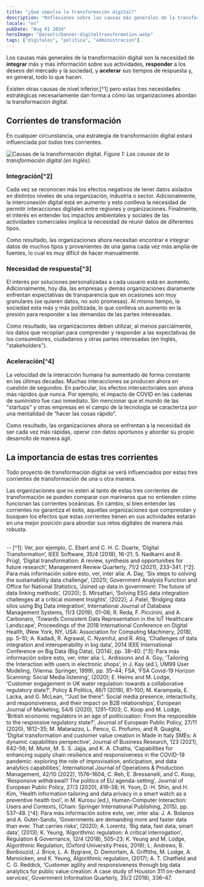 ```yaml
---
title: "¿Qué impulsa la transformación digital?"
description: "Reflexiones sobre las causas más generales de la transformación digital"
locale: "es"
pubDate: "Aug 01 2024"
heroImage: "@assets/banner-digitaltransformation.webp"
tags: ["digitales", "politica", "administracion"]
---
```


Los causas más generales de la transformación digital son la necesidad de **integrar** más y más información sobre sus actividades, **responder** a los deseos del mercado y la sociedad, y **acelerar** sus tiempos de respuesta y, en general, todo lo que hacen.

Existen otras causas de nivel inferior,[^1] pero estas tres necesidades estratégicas necesariamente dan forma a cómo las organizaciones abordan la transformación digital.

## Corrientes de transformación
En cualquier circunstancia, una estrategia de transformación digital estará influenciada por *todas* tres corrientes.
    
![Causas de la transformación digital.](/digital-transformation-currents.webp)
<span className="text-2sm">*Figura 1: Las causas de la transformación digital (en Inglés).*</span>


### Integración[^2]

Cada vez se reconocen más los efectos negativos de tener datos aislados en distintos niveles de una organización, industria o sector. Adicionalmente, la interconexión digital está en aumento y esto conlleva la necesidad de permitir interacciones digitales entre regiones y organizaciones. Finalmente, el interés en entender los impactos ambientales y sociales de las actividades comerciales implica la necesidad de reunir datos de diferentes tipos.

Como resultado, las organizaciones ahora necesitan encontrar e integrar datos de muchos tipos y provenientes de una gama cada vez más amplia de fuentes, lo cual es muy difícil de hacer manualmente.

### Necesidad de respuesta[^3]

El interés por soluciones personalizadas a cada usuario está en aumento. Adicionalmente, hoy día, las empresas y demás organizaciones diaramente enfrentan expectativas de transparencia que en ocasiones son muy granulares (se quieren datos, no solo promesas). Al mismo tiempo, la sociedad esta más y más polítizada, lo que conlleva un aumento en la presión para responder a las demandas de las partes interesadas.

Como resultado, las organizaciones deben utilizar, al menos parcialmente, los datos que recopilan para comprender y responder a las expectativas de los consumidores, ciudadanos y otras partes interesadas (en Inglés, "stakeholders").

### Aceleración[^4]

La velocidad de la interacción humana ha aumentado de forma constante en las últimas decadas. Muchas interacciones se producen ahora en cuestión de segundos. En particular, los efectos intersectoriales son ahora más rápidos que nunca. Por ejemplo, el impacto de COVID en las cadenas de suministro fue casi inmediato. Sin mencionar que el mundo de las "startups" y otras empresas en el campo de la tecnología se caracteriza por una mentalidad de “hacer las cosas rápido”.

Como resultado, las organizaciones ahora se enfrentan a la necesidad de ser cada vez más rápidas, operar con datos oportunos y abordar su propio desarrollo de manera ágil.

## La importancia de estas tres corrientes
Todo proyecto de transformación digital se verá influenciados por estas tres corrientes de transformación de una u otra manera.

Las organizaciones que no esten al tanto de estas tres corrientes de transformación se pueden comparar con marineros que no entienden cómo funcionan las corrientes oceánicas. En cambio, si bien entender las corrientes no garantiza el éxito, aquellas organizaciones que comprendan y busquen los efectos que estas corrientes tienen en sus actividades estarán en una mejor posición para abordar sus retos digitales de manera más robusta.


<br />
--
[^1]: Ver, por ejemplo, C. Ebert and C. H. C. Duarte, ‘Digital Transformation’, IEEE Software, 35/4 (2018), 16–21; S. Nadkarni and R. Prügl, ‘Digital transformation: A review, synthesis and opportunities for future research’, Management Review Quarterly, 71/2 (2021), 233–341. 
[^2]: Para más información sobre esto, ver, inter alia: A. Day, ‘Six steps to solving the sustainability data challenge’, (2021); Government Analysis Function and Office for National Statistics, ‘Joined up data in government: The future of data linking methods’, (2020); S. Mirsattari, ‘Solving ESG data integration challenges at a critical moment Insights’, (2022); J. Patel, ‘Bridging data silos using Big Data integration’, International Journal of Database Management Systems, 11/3 (2019), 01–06; R. Reda, F. Piccinini, and A. Carbonaro, ‘Towards Consistent Data Representation in the IoT Healthcare Landscape’, Proceedings of the 2018 International Conference on Digital Health, (New York, NY, USA: Association for Computing Machinery, 2018), pp. 5–10; A. Kadadi, R. Agrawal, C. Nyamful, and R. Atiq, ‘Challenges of data integration and interoperability in big data’, 2014 IEEE International Conference on Big Data (Big Data), (2014), pp. 38–40.
[^3]: Para más información sobre esto, ver, inter alia: L. Ardissono and A. Goy, ‘Tailoring the Interaction with users in electronic shops’, in J. Kay (ed.), UM99 User Modeling, (Vienna: Springer, 1999), pp. 35–44; FSA, ‘FSA Covid-19 Horizon Scanning: Social Media listening’, (2020); E. Heims and M. Lodge, ‘Customer engagement in UK water regulation: towards a collaborative regulatory state?’, Policy & Politics, 46/1 (2018), 81–100; M. Karampela, E. Lacka, and G. McLean, ‘“Just be there”: Social media presence, interactivity, and responsiveness, and their impact on B2B relationships’, European Journal of Marketing, 54/6 (2020), 1281–1303; C. Koop and M. Lodge, ‘British economic regulators in an age of politicisation: From the responsible to the responsive regulatory state?’, Journal of European Public Policy, 27/11 (2020), 1612–35; M. Matarazzo, L. Penco, G. Profumo, and R. Quaglia, ‘Digital transformation and customer value creation in Made in Italy SMEs: A dynamic capabilities perspective’, Journal of Business Research, 123 (2021), 642–56; M. Munir, M. S. S. Jajja, and K. A. Chatha, ‘Capabilities for enhancing supply chain resilience and responsiveness in the COVID-19 pandemic: exploring the role of improvisation, anticipation, and data analytics capabilities’, International Journal of Operations & Production Management, 42/10 (2022), 1576–1604; C. Reh, E. Bressanelli, and C. Koop, ‘Responsive withdrawal? The politics of EU agenda-setting’, Journal of European Public Policy, 27/3 (2020), 419–38; H. Yoon, D.-H. Shin, and H. Kim, ‘Health information tailoring and data privacy in a smart watch as a preventive health tool’, in M. Kurosu (ed.), Human-Computer Interaction: Users and Contexts, (Cham: Springer International Publishing, 2015), pp. 537–48.
[^4]: Para más información sobre esto, ver, inter alia: J. A. Bolanos and A. Guter-Sandu, ‘Governments are demanding more and faster data than ever. That carries risks’, (2020); A. Lorentz, ‘Big data, fast data, smart data’, (2013); K. Yeung, ‘Algorithmic regulation: A critical interrogation’, Regulation & Governance, 12/4 (2018), 505–23; K. Yeung and M. Lodge, Algorithmic Regulation, (Oxford University Press, 2019); L. Andrews, B. Benbouzid, J. Brice, L. A. Bygrave, D. Demortain, A. Griffiths, M. Lodge, A. Mennicken, and K. Yeung, Algorithmic regulation, (2017); A. T. Chatfield and C. G. Reddick, ‘Customer agility and responsiveness through big data analytics for public value creation: A case study of Houston 311 on-demand services’, Government Information Quarterly, 35/2 (2018), 336–47.